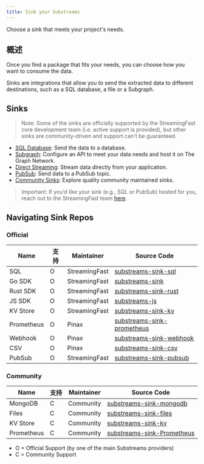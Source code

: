 ```yaml
---
title: Sink your Substreams
---
```


Choose a sink that meets your project's needs.

## 概述

Once you find a package that fits your needs, you can choose how you want to consume the data.

Sinks are integrations that allow you to send the extracted data to different destinations, such as a SQL database, a file or a Subgraph.

## Sinks

> Note: Some of the sinks are officially supported by the StreamingFast core development team (i.e. active support is provided), but other sinks are community-driven and support can't be guaranteed.

- [SQL Database](https://docs.substreams.dev/how-to-guides/sinks/sql-sink): Send the data to a database.
- [Subgraph](./sps/introduction.mdx): Configure an API to meet your data needs and host it on The Graph Network.
- [Direct Streaming](https://docs.substreams.dev/how-to-guides/sinks/stream): Stream data directly from your application.
- [PubSub](https://docs.substreams.dev/how-to-guides/sinks/pubsub): Send data to a PubSub topic.
- [Community Sinks](https://docs.substreams.dev/how-to-guides/sinks/community-sinks): Explore quality community maintained sinks.

> Important: If you’d like your sink (e.g., SQL or PubSub) hosted for you, reach out to the StreamingFast team [here](mailto:sales@streamingfast.io).

## Navigating Sink Repos

### Official

| Name       | 支持 | Maintainer    | Source Code                                                                               |
| ---------- | -- | ------------- | ----------------------------------------------------------------------------------------- |
| SQL        | O  | StreamingFast | [substreams-sink-sql](https://github.com/streamingfast/substreams-sink-sql)               |
| Go SDK     | O  | StreamingFast | [substreams-sink](https://github.com/streamingfast/substreams-sink)                       |
| Rust SDK   | O  | StreamingFast | [substreams-sink-rust](https://github.com/streamingfast/substreams-sink-rust)             |
| JS SDK     | O  | StreamingFast | [substreams-js](https://github.com/substreams-js/substreams-js)                           |
| KV Store   | O  | StreamingFast | [substreams-sink-kv](https://github.com/streamingfast/substreams-sink-kv)                 |
| Prometheus | O  | Pinax         | [substreams-sink-prometheus](https://github.com/pinax-network/substreams-sink-prometheus) |
| Webhook    | O  | Pinax         | [substreams-sink-webhook](https://github.com/pinax-network/substreams-sink-webhook)       |
| CSV        | O  | Pinax         | [substreams-sink-csv](https://github.com/pinax-network/substreams-sink-csv)               |
| PubSub     | O  | StreamingFast | [substreams-sink-pubsub](https://github.com/streamingfast/substreams-sink-pubsub)         |

### Community

| Name       | 支持 | Maintainer | Source Code                                                                               |
| ---------- | -- | ---------- | ----------------------------------------------------------------------------------------- |
| MongoDB    | C  | Community  | [substreams-sink-mongodb](https://github.com/streamingfast/substreams-sink-mongodb)       |
| Files      | C  | Community  | [substreams-sink-files](https://github.com/streamingfast/substreams-sink-files)           |
| KV Store   | C  | Community  | [substreams-sink-kv](https://github.com/streamingfast/substreams-sink-kv)                 |
| Prometheus | C  | Community  | [substreams-sink-Prometheus](https://github.com/pinax-network/substreams-sink-prometheus) |

- O = Official Support (by one of the main Substreams providers)
- C = Community Support
